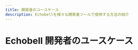 ```yaml
---
title: 開発者のユースケース
description: Echobellを様々な開発者ツールで使用する方法の紹介
---
```


# Echobell 開発者のユースケース

<Cards>
  <Card
    href="/ja/docs/developer/grafana"
    title="Grafana 連携"
    description="Grafanaと連携してモニタリングを強化"
  />
</Cards>
